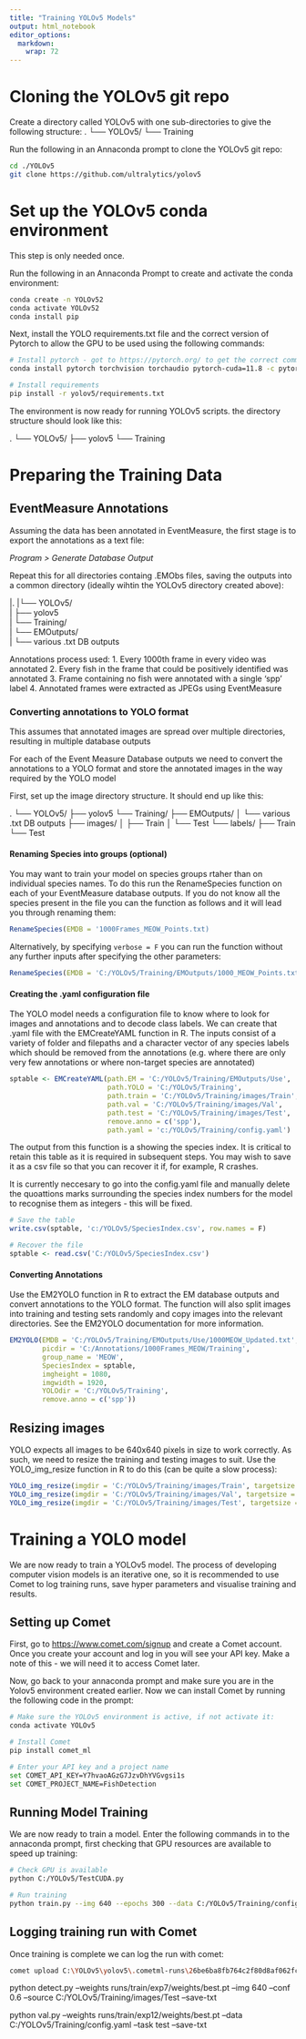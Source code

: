 ```yaml
---
title: "Training YOLOv5 Models"
output: html_notebook
editor_options: 
  markdown: 
    wrap: 72
---
```


# Cloning the YOLOv5 git repo

Create a directory called YOLOv5 with one sub-directories to give the
following structure: . └── YOLOv5/ └── Training

Run the following in an Annaconda prompt to clone the YOLOv5 git repo:

```bash
cd ./YOLOv5
git clone https://github.com/ultralytics/yolov5

```

# Set up the YOLOv5 conda environment

This step is only needed once.

Run the following in an Annaconda Prompt to create and activate the
conda environment:

```bash
conda create -n YOLOv52
conda activate YOLOv52
conda install pip
```

Next, install the YOLO requirements.txt file and the correct version of Pytorch to allow the GPU to be used using the following commands:

```bash
# Install pytorch - got to https://pytorch.org/ to get the correct command for you system
conda install pytorch torchvision torchaudio pytorch-cuda=11.8 -c pytorch -c nvidia

# Install requirements
pip install -r yolov5/requirements.txt

```

The environment is now ready for running YOLOv5 scripts. the directory
structure should look like this:

. └── YOLOv5/ ├── yolov5 └── Training

# Preparing the Training Data

## EventMeasure Annotations

Assuming the data has been annotated in EventMeasure, the first stage is
to export the annotations as a text file:

*Program \> Generate Database Output*

Repeat this for all directories containg .EMObs files, saving the
outputs into a common directory (ideally wihtin the YOLOv5 directory
created above):

\|. \|└── YOLOv5/\
\| ├── yolov5\
\| └── Training/\
\| └── EMOutputs/\
\| └── various .txt DB outputs

Annotations process used: 1. Every 1000th frame in every video was
annotated 2. Every fish in the frame that could be positively identified
was annotated 3. Frame containing no fish were annotated with a single
'spp' label 4. Annotated frames were extracted as JPEGs using
EventMeasure


### Converting annotations to YOLO format

This assumes that annotated images are spread over multiple directories,
resulting in multiple database outputs

For each of the Event Measure Database outputs we need to convert the
annotations to a YOLO format and store the annotated images in the way
required by the YOLO model

First, set up the image directory structure. It should end up like this:

. └── YOLOv5/ ├── yolov5 └── Training/ ├── EMOutputs/ │ └── various .txt
DB outputs ├── images/ │ ├── Train │ └── Test └── labels/ ├── Train └──
Test

#### Renaming Species into groups (optional)

You may want to train your model on species groups rtaher than on individual species names. To do this run the RenameSpecies function on each of your EventMeasure database outputs. If you do not know all the species present in the file you can the function as follows and it will lead you through renaming them:

```r
RenameSpecies(EMDB = '1000Frames_MEOW_Points.txt)
```

Alternatively, by specifying ```verbose = F``` you can run the function without any further inputs after specifying the other parameters:

```r

RenameSpecies(EMDB = 'C:/YOLOv5/Training/EMOutputs/1000_MEOW_Points.txt', verbose = F, rm.species = c('spp'), group.names = list('gadoid', 'flat', 'benthic'), replace.species = list(c('aeglefinus', 'canicula', 'capillata', 'merlangus', 'minutus', 'molva', 'morhua'),c('gurnardus', 'intermedius', 'limanda', 'limanda-flesus', 'lyra', 'platessa', 'scorpius'), c('albida', 'bernhardus', 'pagurus', 'rubens', 'undatum', 'vulgaris', 'linearis')), savepath = 'C:/YOLOv5/Training/EMOutputs/Use/1000MEOW_Updated.txt')
```



#### Creating the .yaml configuration file

The YOLO model needs a configuration file to know where to look for
images and annotations and to decode class labels. We can create that
.yaml file with the EMCreateYAML function in R. The inputs consist of a
variety of folder and filepaths and a character vector of any species
labels which should be removed from the annotations (e.g. where there
are only very few annotations or where non-target species are annotated)

```r
sptable <- EMCreateYAML(path.EM = 'C:/YOLOv5/Training/EMOutputs/Use',
                        path.YOLO = 'C:/YOLOv5/Training',
                        path.train = 'C:/YOLOv5/Training/images/Train',
                        path.val = 'C:/YOLOv5/Training/images/Val',
                        path.test = 'C:/YOLOv5/Training/images/Test',
                        remove.anno = c('spp'),
                        path.yaml = 'c:/YOLOv5/Training/config.yaml')
```

The output from this function is a showing the species index. It is
critical to retain this table as it is required in subsequent steps. You
may wish to save it as a csv file so that you can recover it if, for
example, R crashes.

It is currently neccesary to go into the config.yaml file and manually delete the quoattions marks surrounding the species index numbers for the model to recognise them as integers - this will be fixed.

```r
# Save the table
write.csv(sptable, 'c:/YOLOv5/SpeciesIndex.csv', row.names = F)

# Recover the file
sptable <- read.csv('C:/YOLOv5/SpeciesIndex.csv')
```

#### Converting Annotations

Use the EM2YOLO function in R to extract the EM database outputs and
convert annotations to the YOLO format. The function will also split
images into training and testing sets randomly and copy images into the
relevant directories. See the EM2YOLO documentation for more
information.

```r
EM2YOLO(EMDB = 'C:/YOLOv5/Training/EMOutputs/Use/1000MEOW_Updated.txt',
        picdir = 'C:/Annotations/1000Frames_MEOW/Training',
        group_name = 'MEOW',
        SpeciesIndex = sptable,
        imgheight = 1080,
        imgwidth = 1920,
        YOLOdir = 'C:/YOLOv5/Training',
        remove.anno = c('spp'))
```

## Resizing images

YOLO expects all images to be 640x640 pixels in size to work correctly.
As such, we need to resize the training and testing images to suit. Use
the YOLO_img_resize function in R to do this (can be quite a slow process):

```r
YOLO_img_resize(imgdir = 'C:/YOLOv5/Training/images/Train', targetsize = 1280)
YOLO_img_resize(imgdir = 'C:/YOLOv5/Training/images/Val', targetsize = 1280)
YOLO_img_resize(imgdir = 'C:/YOLOv5/Training/images/Test', targetsize = 1280)
```

# Training a YOLO model

We are now ready to train a YOLOv5 model. The process of developing
computer vision models is an iterative one, so it is recommended to use
Comet to log training runs, save hyper parameters and visualise training
and results.

## Setting up Comet

First, go to <https://www.comet.com/signup> and create a Comet account.
Once you create your account and log in you will see your API key. Make
a note of this - we will need it to access Comet later.

Now, go back to your annaconda prompt and make sure you are in the
Yolov5 environment created earlier. Now we can install Comet by running
the following code in the prompt:

```bash
# Make sure the YOLOv5 environment is active, if not activate it:
conda activate YOLOv5

# Install Comet
pip install comet_ml

# Enter your API key and a project name
set COMET_API_KEY=Y7hvaoAGzG7JzvDhYVGvgsi1s
set COMET_PROJECT_NAME=FishDetection
```

## Running Model Training

We are now ready to train a model. Enter the following commands in to the annaconda prompt, first checking that GPU resources are available to speed up training:

```bash
# Check GPU is available
python C:/YOLOv5/TestCUDA.py

# Run training
python train.py --img 640 --epochs 300 --data C:/YOLOv5/Training/config.yaml --weights yolov5s.pt
```

## Logging training run with Comet

Once training is complete we can log the run with comet:

```bash
comet upload C:\YOLOv5\yolov5\.cometml-runs\26be6ba8fb764c2f80d8af062fc105a4.zip
```



python detect.py --weights runs/train/exp7/weights/best.pt --img 640 --conf 0.6  --source C:/YOLOv5/Training/images/Test --save-txt

python val.py --weights runs/train/exp12/weights/best.pt --data C:/YOLOv5/Training/config.yaml --task test --save-txt

